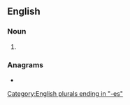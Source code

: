 ==English==

===Noun===
{{head|en|noun form}}

# {{plural of|en|nexus}}

===Anagrams===
* {{anagrams|en|a=eenssux|unsexes}}

[[Category:English plurals ending in "-es"]]